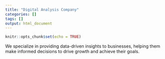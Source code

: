 ```yaml
---
title: "Digital Analysis Company"
categories: []
tags: []
output: html_document
---
```


```r
knitr::opts_chunk$set(echo = TRUE)
```

We specialize in providing data-driven insights to businesses, helping them make informed decisions to drive growth and achieve their goals.